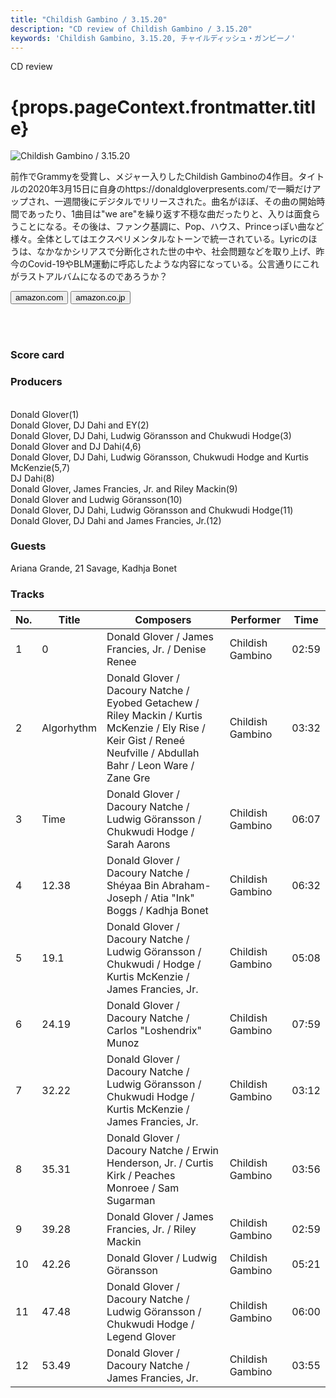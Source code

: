 ```yaml
---
title: "Childish Gambino / 3.15.20"
description: "CD review of Childish Gambino / 3.15.20"
keywords: 'Childish Gambino, 3.15.20, チャイルディッシュ・ガンビーノ'
---
```





<p className="largeP">CD review</p>
<h1 className="h1--no--margin">{props.pageContext.frontmatter.title}</h1>

<Row  className="image-card-group">
	<Column colMd={"4"} colLg={"4"} noGutterMdLeft="">
       <ImageCard>

![Childish Gambino / 3.15.20](../../images/cd/childishgambino2L.jpg) 

</ImageCard>
	</Column>
	<Column colMd={"8"} colLg={"8"} noGutterMdLeft="">
	<p>
	前作でGrammyを受賞し、メジャー入りしたChildish Gambinoの4作目。タイトルの2020年3月15日に自身のhttps://donaldgloverpresents.com/で一瞬だけアップされ、一週間後にデジタルでリリースされた。曲名がほぼ、その曲の開始時間であったり、1曲目は"we are"を繰り返す不穏な曲だったりと、入りは面食らうことになる。その後は、ファンク基調に、Pop、ハウス、Princeっぽい曲など様々。全体としてはエクスペリメンタルなトーンで統一されている。Lyricのほうは、なかなかシリアスで分断化された世の中や、社会問題などを取り上げ、昨今のCovid-19やBLM運動に呼応したような内容になっている。公言通りにこれがラストアルバムになるのであろうか？
	</p>
	<div>
	  <Button href="https://amzn.to/3cF27CE" kind="primary" size="small" renderIcon={ArrowUpRight24}>
      amazon.com
      </Button>
      <Button href="https://amzn.to/30gaEtf" kind="secondary" size="small" renderIcon={ArrowUpRight24}>
      amazon.co.jp
      </Button>
	</div>
	<a style="display:inline-block;overflow:hidden;background:url(https://linkmaker.itunes.apple.com/ja-jp/lockup.svg?releaseDate=2020-03-22&kind=album&bubble=apple_music&style=mono-black) no-repeat;width:180px;height:45px;" href="https://geo.music.apple.com/jp/album/3-15-20/1503868246?mt=1&app=music&ls=1&at=11lcug"></a>
	<a style="display:inline-block;overflow:hidden;background:url(https://linkmaker.itunes.apple.com/ja-jp/badge-lrg.svg?releaseDate=2020-03-22T00:00:00Z&kind=album&bubble=itunes_music) no-repeat;width:140px;height:45px;" href="https://geo.music.apple.com/jp/album/3-15-20/1503868246?app=itunes&at=11lcug"></a>
	</Column>
</Row>
<Row >
	<Column colMd={"4"} colLg={"4"} noGutterMdLeft="">
<div>
    <h3>Score card</h3>
	<SliderJS1 value="5" />
    <SliderJS2 value="4" />
	<SliderJS3 value="1" />
    <SliderJS4 value="9" />
</div>
</Column>
<Column colMd={"8"} colLg={"8"} noGutterMdLeft="">
<div>
<h3>Producers</h3>
<p>
<br/>Donald Glover(1)
<br/>Donald Glover, DJ Dahi and EY(2)
<br/>Donald Glover, DJ Dahi, Ludwig Göransson and Chukwudi Hodge(3)
<br/>Donald Glover and DJ Dahi(4,6)
<br/>Donald Glover, DJ Dahi, Ludwig Göransson, Chukwudi Hodge and Kurtis McKenzie(5,7)
<br/>DJ Dahi(8)
<br/>Donald Glover, James Francies, Jr. and Riley Mackin(9)
<br/>Donald Glover and Ludwig Göransson(10)
<br/>Donald Glover, DJ Dahi, Ludwig Göransson and Chukwudi Hodge(11)
<br/>Donald Glover, DJ Dahi and James Francies, Jr.(12)
</p>
<h3>Guests</h3>
<p>
Ariana Grande, 21 Savage, Kadhja Bonet
</p>
</div>
</Column>
</Row>

<h3>Tracks</h3>

| No. |	 Title     |	 Composers                                                                                                                                                     |	 Performer    |	 Time |
| --- |	---------- | ----------------------------------------------------------------------------------------------------------------------------------------------------------------- | ---------------- |	----- |
| 1	  |	0          | Donald Glover / James Francies, Jr. / Denise Renee                                                                                                                | Childish Gambino |	02:59 |
| 2	  |	Algorhythm | Donald Glover / Dacoury Natche / Eyobed Getachew / Riley Mackin / Kurtis McKenzie / Ely Rise / Keir Gist / Reneé Neufville / Abdullah Bahr / Leon Ware / Zane Gre | Childish Gambino |	03:32 |
| 3	  |	Time       | Donald Glover / Dacoury Natche / Ludwig Göransson / Chukwudi Hodge / Sarah Aarons                                                                                 | Childish Gambino |	06:07 |
| 4	  |	12.38      | Donald Glover / Dacoury Natche / Shéyaa Bin Abraham-Joseph / Atia "Ink" Boggs / Kadhja Bonet                                                                      | Childish Gambino |	06:32 |
| 5	  |	19.1       | Donald Glover / Dacoury Natche / Ludwig Göransson / Chukwudi / Hodge / Kurtis McKenzie / James Francies, Jr.                                                      | Childish Gambino |	05:08 |
| 6	  |	24.19      | Donald Glover / Dacoury Natche / Carlos "Loshendrix" Munoz                                                                                                        | Childish Gambino |	07:59 |
| 7	  |	32.22      | Donald Glover / Dacoury Natche / Ludwig Göransson / Chukwudi Hodge / Kurtis McKenzie / James Francies, Jr.                                                        | Childish Gambino |	03:12 |
| 8	  |	35.31      | Donald Glover / Dacoury Natche / Erwin Henderson, Jr. / Curtis Kirk / Peaches Monroee / Sam Sugarman                                                              | Childish Gambino |	03:56 |
| 9	  |	39.28      | Donald Glover / James Francies, Jr. / Riley Mackin                                                                                                                | Childish Gambino |	02:59 |
| 10  |	42.26      | Donald Glover / Ludwig Göransson                                                                                                                                  | Childish Gambino |	05:21 |
| 11  |	47.48      | Donald Glover / Dacoury Natche / Ludwig Göransson / Chukwudi Hodge / Legend Glover                                                                                | Childish Gambino |	06:00 |
| 12  |	53.49      | Donald Glover / Dacoury Natche / James Francies, Jr.                                                                                                              | Childish Gambino |	03:55 |  